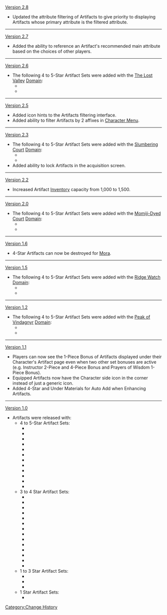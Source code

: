 [[Version 2.8]]
* Updated the attribute filtering of Artifacts to give priority to displaying Artifacts whose primary attribute is the filtered attribute.
----
[[Version 2.7]]
* Added the ability to reference an Artifact's recommended main attribute based on the choices of other players.
----
[[Version 2.6]]
* The following 4 to 5-Star Artifact Sets were added with the [[The Lost Valley]] [[Domain]]:
** {{Item|Vermillion Hereafter|20}}
** {{Item|Echoes of an Offering|20}}
----
[[Version 2.5]]
* Added icon hints to the Artifacts filtering interface.
* Added ability to filter Artifacts by 2 affixes in [[Character Menu]].
----
[[Version 2.3]]
* The following 4 to 5-Star Artifact Sets were added with the [[Slumbering Court]] [[Domain]]:
** {{Item|Husk of Opulent Dreams|20}}
** {{Item|Ocean-Hued Clam|20}}
* Added ability to lock Artifacts in the acquisition screen.
----
[[Version 2.2]]
* Increased Artifact [[Inventory]] capacity from 1,000 to 1,500.
----
[[Version 2.0]]
* The following 4 to 5-Star Artifact Sets were added with the [[Momiji-Dyed Court]] [[Domain]]:
** {{Item|Emblem of Severed Fate|20}}
** {{Item|Shimenawa's Reminiscence|20}}
----
[[Version 1.6]]
* 4-Star Artifacts can now be destroyed for [[Mora]].
----
[[Version 1.5]]
* The following 4 to 5-Star Artifact Sets were added with the [[Ridge Watch]] [[Domain]]:
** {{Item|Tenacity of the Millelith|20}}
** {{Item|Pale Flame|20}}
----
[[Version 1.2]]
* The following 4 to 5-Star Artifact Sets were added with the [[Peak of Vindagnyr]] [[Domain]]:
** {{Item|Blizzard Strayer|20}}
** {{Item|Heart of Depth|20}}
----
[[Version 1.1]]
* Players can now see the 1-Piece Bonus of Artifacts displayed under their Character's Artifact page even when two other set bonuses are active (e.g. Instructor 2-Piece and 4-Piece Bonus and Prayers of Wisdom 1-Piece Bonus).
* Equipped Artifacts now have the Character side icon in the corner instead of just a generic icon.
* Added 4-Star and Under Materials for Auto Add when Enhancing Artifacts.
----
[[Version 1.0]]
* Artifacts were released with:
** 4 to 5-Star Artifact Sets:
*** {{Item|Archaic Petra|20}}
*** {{Item|Bloodstained Chivalry|20}}
*** {{Item|Crimson Witch of Flames|20}}
*** {{Item|Gladiator's Finale|20}}
*** {{Item|Lavawalker|20}}
*** {{Item|Maiden Beloved|20}}
*** {{Item|Noblesse Oblige|20}}
*** {{Item|Retracing Bolide|20}}
*** {{Item|Thundering Fury|20}}
*** {{Item|Thundersoother|20}}
*** {{Item|Viridescent Venerer|20}}
*** {{Item|Wanderer's Troupe|20}}
** 3 to 4 Star Artifact Sets:
*** {{Item|Berserker|20}}
*** {{Item|Brave Heart|20}}
*** {{Item|Defender's Will|20}}
*** {{Item|Gambler|20}}
*** {{Item|Instructor|20}}
*** {{Item|Martial Artist|20}}
*** {{Item|Prayers for Destiny|20}}
*** {{Item|Prayers for Illumination|20}}
*** {{Item|Prayers for Wisdom|20}}
*** {{Item|Prayers to Springtime|20}}
*** {{Item|Resolution of Sojourner|20}}
*** {{Item|Scholar|20}}
*** {{Item|The Exile|20}}
*** {{Item|Tiny Miracle|20}}
** 1 to 3 Star Artifact Sets:
*** {{Item|Adventurer|20}}
*** {{Item|Lucky Dog|20}}
*** {{Item|Traveling Doctor|20}}
** 1 Star Artifact Sets:
*** {{Item|Initiate|20}}
<noinclude>[[Category:Change History]]</noinclude>